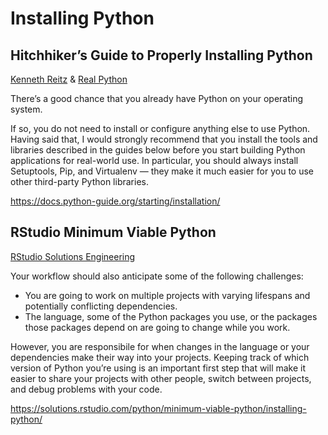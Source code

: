 # Installing Python

## Hitchhiker's Guide to Properly Installing Python

[Kenneth Reitz](https://kennethreitz.org/projects) &
[Real Python](https://realpython.com/)

There’s a good chance that you already have Python on your operating system.

If so, you do not need to install or configure anything else to use Python. Having said that, I would strongly recommend that you install the tools and libraries described in the guides below before you start building Python applications for real-world use. In particular, you should always install Setuptools, Pip, and Virtualenv — they make it much easier for you to use other third-party Python libraries.

<https://docs.python-guide.org/starting/installation/>

## RStudio Minimum Viable Python

[RStudio Solutions Engineering](https://www.tomasbeuzen.com/)

Your workflow should also anticipate some of the following challenges:

- You are going to work on multiple projects with varying lifespans and potentially conflicting dependencies.
- The language, some of the Python packages you use, or the packages those packages depend on are going to change while you work.

However, you are responsibile for when changes in the language or your dependencies make their way into your projects. Keeping track of which version of Python you're using is an important first step that will make it easier to share your projects with other people, switch between projects, and debug problems with your code.

<https://solutions.rstudio.com/python/minimum-viable-python/installing-python/>

